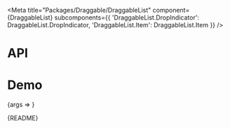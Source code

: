 
<Meta
  title="Packages/Draggable/DraggableList"
  component={DraggableList}
  subcomponents={{
    'DraggableList.DropIndicator': DraggableList.DropIndicator,
    'DraggableList.Item': DraggableList.Item
  }}
/>

# API

<ArgsTable />

# Demo

<Canvas>
  <Story
    name="DraggableList"
    args={{ items, 'aria-label': 'Label' }}
    argTypes={{
      items: { name: 'DraggableList.Item[]', table: { category: 'Story' } },
      indicatorIndex: {
        name: 'DraggableList.DropIndicator',
        control: { type: 'number' },
        table: { category: 'Story' }
      },
      'aria-label': { table: { category: 'DraggableList.DropIndicator' } }
    }}
    parameters={{
      design: {
        allowFullscreen: true,
        type: 'figma',
        url: 'https://www.figma.com/file/6g87L4FdKZTA3knt3Rsfdx/Garden?node-id=14015-52393'
      }
    }}
  >
    {args => <DraggableListStory {...args} />}
  </Story>
</Canvas>

<Markdown>{README}</Markdown>

